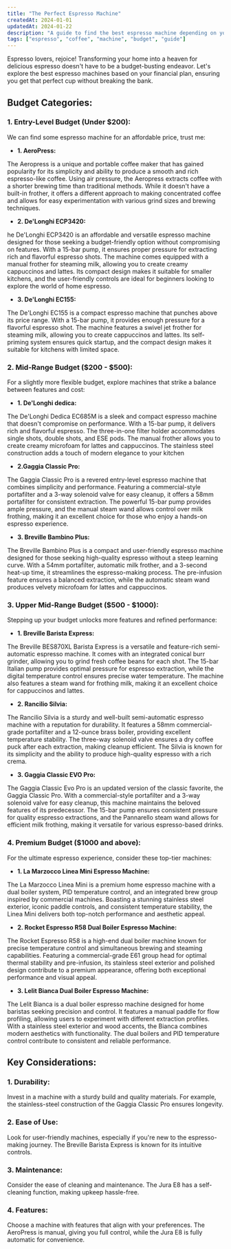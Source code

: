 ```yaml
---
title: "The Perfect Espresso Machine"
createdAt: 2024-01-01
updatedAt: 2024-01-22
description: "A guide to find the best espresso machine depending on your budget"
tags: ["espresso", "coffee", "machine", "budget", "guide"]
---
```


Espresso lovers, rejoice! Transforming your home into a heaven for delicious espresso doesn't have to be a budget-busting endeavor. Let's explore the best espresso machines based on your financial plan, ensuring you get that perfect cup without breaking the bank.

## Budget Categories:

### 1. **Entry-Level Budget (Under $200):**

We can find some espresso machine for an affordable price, trust me:

- **1. AeroPress:**

 The Aeropress is a unique and portable coffee maker that has gained popularity for its simplicity and ability to produce a smooth and rich espresso-like coffee. Using air pressure, the Aeropress extracts coffee with a shorter brewing time than traditional methods. While it doesn't have a built-in frother, it offers a different approach to making concentrated coffee and allows for easy experimentation with various grind sizes and brewing techniques.

- **2. De'Longhi ECP3420:**

he De'Longhi ECP3420 is an affordable and versatile espresso machine designed for those seeking a budget-friendly option without compromising on features. With a 15-bar pump, it ensures proper pressure for extracting rich and flavorful espresso shots. The machine comes equipped with a manual frother for steaming milk, allowing you to create creamy cappuccinos and lattes. Its compact design makes it suitable for smaller kitchens, and the user-friendly controls are ideal for beginners looking to explore the world of home espresso.

- **3. De'Longhi EC155:**

The De'Longhi EC155 is a compact espresso machine that punches above its price range. With a 15-bar pump, it provides enough pressure for a flavorful espresso shot. The machine features a swivel jet frother for steaming milk, allowing you to create cappuccinos and lattes. Its self-priming system ensures quick startup, and the compact design makes it suitable for kitchens with limited space.

### 2. **Mid-Range Budget ($200 - $500):**

For a slightly more flexible budget, explore machines that strike a balance between features and cost:

- **1. De'Longhi dedica:**

The De'Longhi Dedica EC685M is a sleek and compact espresso machine that doesn't compromise on performance. With a 15-bar pump, it delivers rich and flavorful espresso. The three-in-one filter holder accommodates single shots, double shots, and ESE pods. The manual frother allows you to create creamy microfoam for lattes and cappuccinos. The stainless steel construction adds a touch of modern elegance to your kitchen

- **2.Gaggia Classic Pro:**

The Gaggia Classic Pro is a revered entry-level espresso machine that combines simplicity and performance. Featuring a commercial-style portafilter and a 3-way solenoid valve for easy cleanup, it offers a 58mm portafilter for consistent extraction. The powerful 15-bar pump provides ample pressure, and the manual steam wand allows control over milk frothing, making it an excellent choice for those who enjoy a hands-on espresso experience.

- **3. Breville Bambino Plus:**

The Breville Bambino Plus is a compact and user-friendly espresso machine designed for those seeking high-quality espresso without a steep learning curve. With a 54mm portafilter, automatic milk frother, and a 3-second heat-up time, it streamlines the espresso-making process. The pre-infusion feature ensures a balanced extraction, while the automatic steam wand produces velvety microfoam for lattes and cappuccinos.

### 3. **Upper Mid-Range Budget ($500 - $1000):**

Stepping up your budget unlocks more features and refined performance:

- **1. Breville Barista Express:**

The Breville BES870XL Barista Express is a versatile and feature-rich semi-automatic espresso machine. It comes with an integrated conical burr grinder, allowing you to grind fresh coffee beans for each shot. The 15-bar Italian pump provides optimal pressure for espresso extraction, while the digital temperature control ensures precise water temperature. The machine also features a steam wand for frothing milk, making it an excellent choice for cappuccinos and lattes.

- **2. Rancilio Silvia:**

The Rancilio Silvia is a sturdy and well-built semi-automatic espresso machine with a reputation for durability. It features a 58mm commercial-grade portafilter and a 12-ounce brass boiler, providing excellent temperature stability. The three-way solenoid valve ensures a dry coffee puck after each extraction, making cleanup efficient. The Silvia is known for its simplicity and the ability to produce high-quality espresso with a rich crema.

- **3. Gaggia Classic EVO Pro:**

The Gaggia Classic Evo Pro is an updated version of the classic favorite, the Gaggia Classic Pro. With a commercial-style portafilter and a 3-way solenoid valve for easy cleanup, this machine maintains the beloved features of its predecessor. The 15-bar pump ensures consistent pressure for quality espresso extractions, and the Pannarello steam wand allows for efficient milk frothing, making it versatile for various espresso-based drinks.

### 4. **Premium Budget ($1000 and above):**

For the ultimate espresso experience, consider these top-tier machines:

- **1. La Marzocco Linea Mini Espresso Machine:**

The La Marzocco Linea Mini is a premium home espresso machine with a dual boiler system, PID temperature control, and an integrated brew group inspired by commercial machines. Boasting a stunning stainless steel exterior, iconic paddle controls, and consistent temperature stability, the Linea Mini delivers both top-notch performance and aesthetic appeal.

- **2. Rocket Espresso R58 Dual Boiler Espresso Machine:**

The Rocket Espresso R58 is a high-end dual boiler machine known for precise temperature control and simultaneous brewing and steaming capabilities. Featuring a commercial-grade E61 group head for optimal thermal stability and pre-infusion, its stainless steel exterior and polished design contribute to a premium appearance, offering both exceptional performance and visual appeal.

- **3. Lelit Bianca Dual Boiler Espresso Machine:**

The Lelit Bianca is a dual boiler espresso machine designed for home baristas seeking precision and control. It features a manual paddle for flow profiling, allowing users to experiment with different extraction profiles. With a stainless steel exterior and wood accents, the Bianca combines modern aesthetics with functionality. The dual boilers and PID temperature control contribute to consistent and reliable performance.

## Key Considerations:

### 1. **Durability:**

Invest in a machine with a sturdy build and quality materials. For example, the stainless-steel construction of the Gaggia Classic Pro ensures longevity.

### 2. **Ease of Use:**

Look for user-friendly machines, especially if you're new to the espresso-making journey. The Breville Barista Express is known for its intuitive controls.

### 3. **Maintenance:**

Consider the ease of cleaning and maintenance. The Jura E8 has a self-cleaning function, making upkeep hassle-free.

### 4. **Features:**

Choose a machine with features that align with your preferences. The AeroPress is manual, giving you full control, while the Jura E8 is fully automatic for convenience.